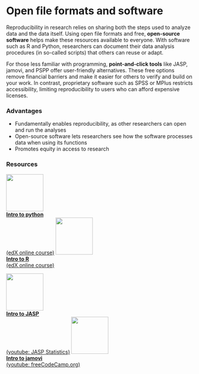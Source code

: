# Open file formats and software

Reproducibility in research relies on sharing both the steps used to analyze data and the data itself. Using open file formats and free, **open-source software** helps make these resources available to everyone. With software such as R and Python, researchers can document their data analysis procedures (in so-called scripts) that others can reuse or adapt.

For those less familiar with programming, **point-and-click tools** like JASP, jamovi, and PSPP offer user-friendly alternatives. These free options remove financial barriers and make it easier for others to verify and build on your work. In contrast, proprietary software such as SPSS or MPlus restricts accessibility, limiting reproducibility to users who can afford expensive licenses.

### Advantages {.unnumbered}

-   Fundamentally enables reproducibility, as other researchers can open and run the analyses
-   Open-source software lets researchers see how the software processes data when using its functions
-   Promotes equity in access to research

### Resources {.unnumbered}

<a href="https://www.edx.org/learn/data-science/harvard-university-introduction-to-data-science-with-python" target="_blank" class="infobtn">![](www/python_icon.png){width="100"}<br /><b>Intro to python</b><br />(edX online course)</a> 
<a href="https://www.edx.org/learn/r-programming/harvard-university-data-science-r-basics" target="_blank" class="infobtn">![](www/rstudio_icon.png){width="100"}<br /><b>Intro to R</b><br />(edX online course)</a>   
  
<a href="https://www.youtube.com/watch?v=APRaBFC2lEQ" target="_blank" class="infobtn">![](www/jasp_logo.png){width="100"}<br /><b>Intro to JASP</b><br />(youtube: JASP Statistics)</a> 
<a href="https://www.youtube.com/watch?v=mZomeS0tLxY" target="_blank" class="infobtn">![](www/jamovi_logo.png){width="100"}<br /><b>Intro to jamovi</b><br />(youtube: freeCodeCamp.org)</a>
